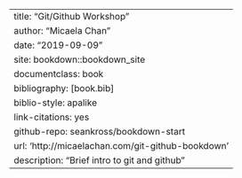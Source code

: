 ---
title: "Git/Github Workshop"
author: "Micaela Chan"
date: "2019-09-09"
site: bookdown::bookdown_site
documentclass: book
bibliography: [book.bib]
biblio-style: apalike
link-citations: yes
github-repo: seankross/bookdown-start
url: 'http\://micaelachan.com/git-github-bookdown'
description: "Brief intro to git and github"
---